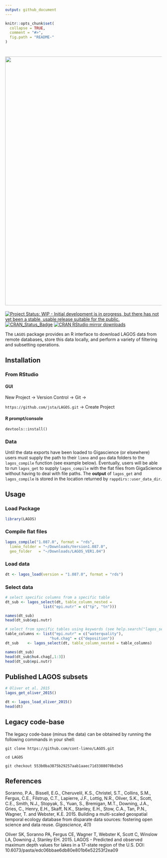 ```yaml
---
output: github_document
---
```


<!-- README.md is generated from README.Rmd. Please edit that file -->

```r
knitr::opts_chunk$set(
  collapse = TRUE,
  comment = "#>",
  fig.path = "README-"
)
```

<h1 align="left">
<img width="800" src="./inst/lagos_banner.png" alt="">
</h1>

[![Project Status: WIP - Initial development is in progress, but there has not yet been a stable, usable release suitable for the public.](http://www.repostatus.org/badges/latest/wip.svg)](http://www.repostatus.org/#wip)
[![CRAN\_Status\_Badge](http://www.r-pkg.org/badges/version/LAGOS)](https://cran.r-project.org/package=LAGOS) 
[![CRAN RStudio mirror downloads](http://cranlogs.r-pkg.org/badges/LAGOS)](https://cran.r-project.org/package=LAGOS)

The `LAGOS` package provides an R interface to download LAGOS data from remote databases, store this data locally, and perform a variety of filtering and subsetting operations.

## Installation

### From RStudio

#### GUI

New Project -> Version Control -> Git ->

`https://github.com/jsta/LAGOS.git` -> Create Project

#### R prompt/console

`devtools::install()`
 
### Data

Until the data exports have been loaded to Gigascience (or elsewhere) users must supply the path to their `limno` and `geo` data folders to the `lagos_compile` function (see example below). Eventually, users will be able to run `lagos_get` to supply `lagos_compile` with the flat files from GigaScience without having to deal with file paths. The __output__ of `lagos_get` and `lagos_compile` is stored in the location returned by `rappdirs::user_data_dir`.

## Usage

### Load Package

```r
library(LAGOS)
```

### Compile flat files

```r
lagos_compile("1.087.0", format = "rds",
  limno_folder = "~/Downloads/Version1.087.0",
  geo_folder   = "~/Downloads/LAGOS_VER1.04")
```

### Load data

```r
dt <- lagos_load(version = "1.087.0", format = "rds")
```

### Select data

```r
# select specific columns from a specific table
dt_sub <- lagos_select(dt, table_column_nested =
                 list("epi.nutr" = c("tp", "tn")))

names(dt_sub)
head(dt_sub$epi.nutr)

# select from specific tables using keywords (see help.search("lagos_select"))
table_columns <- list("epi.nutr" = c("waterquality"),
                    "hu4.chag" = c("deposition"))
dt_sub    <- lagos_select(dt, table_column_nested = table_columns)

names(dt_sub)
head(dt_sub$hu4.chag[,1:3])
head(dt_sub$epi.nutr)
```

## Published LAGOS subsets

```r
# Oliver et al. 2015
lagos_get_oliver_2015()
```

```r
dt <- lagos_load_oliver_2015()
head(dt)
```

## Legacy code-base

The legacy code-base (minus the data) can be obtained by running the following commands in your shell:

```shell
git clone https://github.com/cont-limno/LAGOS.git 

cd LAGOS

git checkout 553b0ba3875b29257aab1aaec71d3388070bd3e5
```

## References

Soranno, P.A., Bissell, E.G., Cheruvelil, K.S., Christel, S.T., Collins,
  S.M., Fergus, C.E., Filstrup, C.T., Lapierre, J.F., Lottig, N.R., Oliver,
  S.K., Scott, C.E., Smith, N.J., Stopyak, S., Yuan, S., Bremigan, M.T.,
  Downing, J.A., Gries, C., Henry, E.H., Skaff, N.K., Stanley, E.H.,
  Stow, C.A., Tan, P.N., Wagner, T. and Webster, K.E. 2015. Building a
  multi-scaled geospatial temporal ecology database from disparate data
  sources: fostering open science and data reuse. _Gigascience_, 4(1)

Oliver SK, Soranno PA, Fergus CE, Wagner T, Webster K, Scott C, Winslow LA,      Downing J, Stanley EH. 2015. LAGOS - Predicted and observed maximum depth      values for lakes in a 17-state region of the U.S. DOI:                         10.6073/pasta/edc06bbae6db80e801b6e52253f2ea09
